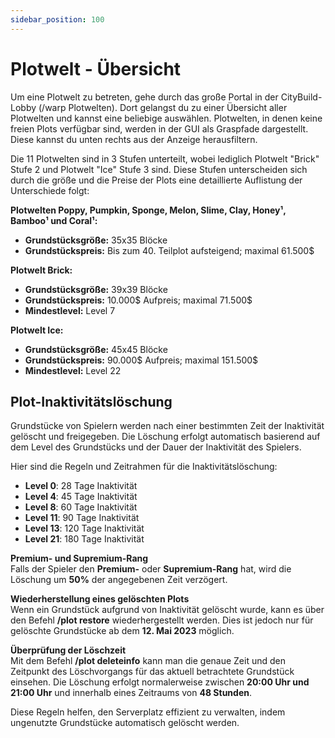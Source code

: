 ```yaml
---
sidebar_position: 100
---
```




# Plotwelt - Übersicht

Um eine Plotwelt zu betreten, gehe durch das große Portal in der CityBuild-Lobby (/warp Plotwelten). Dort gelangst du zu einer Übersicht aller Plotwelten und kannst eine beliebige auswählen. Plotwelten, in denen keine freien Plots verfügbar sind, werden in der GUI als Graspfade dargestellt. Diese kannst du unten rechts aus der Anzeige herausfiltern.

Die 11 Plotwelten sind in 3 Stufen unterteilt, wobei lediglich Plotwelt "Brick" Stufe 2 und Plotwelt "Ice" Stufe 3 sind.
Diese Stufen unterscheiden sich durch die größe und die Preise der Plots eine detaillierte Auflistung der Unterschiede folgt:

**Plotwelten Poppy, Pumpkin, Sponge, Melon, Slime, Clay, Honey¹, Bamboo¹ und Coral¹:**  
- **Grundstücksgröße:** 35x35 Blöcke  
- **Grundstückspreis:** Bis zum 40. Teilplot aufsteigend; maximal 61.500$

**Plotwelt Brick:**  
- **Grundstücksgröße:** 39x39 Blöcke  
- **Grundstückspreis:** 10.000$ Aufpreis; maximal 71.500$  
- **Mindestlevel:** Level 7

**Plotwelt Ice:**  
- **Grundstücksgröße:** 45x45 Blöcke  
- **Grundstückspreis:** 90.000$ Aufpreis; maximal 151.500$  
- **Mindestlevel:** Level 22  


## Plot-Inaktivitätslöschung

Grundstücke von Spielern werden nach einer bestimmten Zeit der Inaktivität gelöscht und freigegeben. Die Löschung erfolgt automatisch basierend auf dem Level des Grundstücks und der Dauer der Inaktivität des Spielers.

Hier sind die Regeln und Zeitrahmen für die Inaktivitätslöschung:

- **Level 0**: 28 Tage Inaktivität
- **Level 4**: 45 Tage Inaktivität
- **Level 8**: 60 Tage Inaktivität
- **Level 11**: 90 Tage Inaktivität
- **Level 13**: 120 Tage Inaktivität
- **Level 21**: 180 Tage Inaktivität

**Premium- und Supremium-Rang**\
Falls der Spieler den **Premium-** oder **Supremium-Rang** hat, wird die Löschung um **50%** der angegebenen Zeit verzögert.

**Wiederherstellung eines gelöschten Plots**\
Wenn ein Grundstück aufgrund von Inaktivität gelöscht wurde, kann es über den Befehl **/plot restore** wiederhergestellt werden. Dies ist jedoch nur für gelöschte Grundstücke ab dem **12. Mai 2023** möglich.

**Überprüfung der Löschzeit**\
Mit dem Befehl **/plot deleteinfo** kann man die genaue Zeit und den Zeitpunkt des Löschvorgangs für das aktuell betrachtete Grundstück einsehen. Die Löschung erfolgt normalerweise zwischen **20:00 Uhr und 21:00 Uhr** und innerhalb eines Zeitraums von **48 Stunden**.

Diese Regeln helfen, den Serverplatz effizient zu verwalten, indem ungenutzte Grundstücke automatisch gelöscht werden.